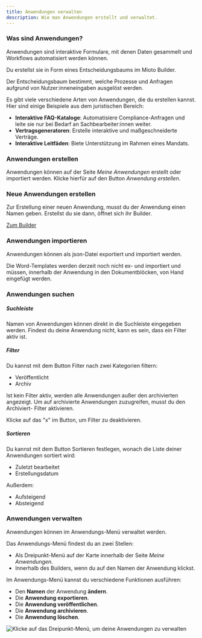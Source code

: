 ```yaml
---
title: Anwendungen verwalten
description: Wie man Anwendungen erstellt und verwaltet.
---
```


### Was sind Anwendungen?

Anwendungen sind interaktive Formulare, mit denen Daten gesammelt und Workflows automatisiert werden können.

Du erstellst sie in Form eines Entscheidungsbaums im Mioto Builder.

Der Entscheidungsbaum bestimmt, welche Prozesse und Anfragen aufgrund von Nutzer\:inneneingaben ausgelöst werden.

Es gibt viele verschiedene Arten von Anwendungen, die du erstellen kannst. Hier sind einige Beispiele aus dem juristischen Bereich:

* **Interaktive FAQ-Kataloge**: Automatisiere Compliance-Anfragen und leite sie nur bei Bedarf an Sachbearbeiter\:innen weiter.
* **Vertragsgeneratoren**: Erstelle interaktive und maßgeschneiderte Verträge.
* **Interaktive Leitfäden**: Biete Unterstützung im Rahmen eines Mandats.

### Anwendungen erstellen

Anwendungen können auf der Seite *Meine Anwendungen* erstellt oder importiert werden. Klicke hierfür auf den Button *Anwendung erstellen*.

### Neue Anwendungen erstellen

Zur Erstellung einer neuen Anwendung, musst du der Anwendung einen Namen geben. Erstellst du sie dann, öffnet sich ihr Builder.

[Zum Builder](https://miotodocs.netlify.app/docs/builder "Der Builder")

### Anwendungen importieren

Anwendungen können als json-Datei exportiert und importiert werden.

Die Word-Templates werden derzeit noch nicht ex- und importiert und müssen, innerhalb der Anwendung in den Dokumentblöcken, von Hand eingefügt werden.

### Anwendungen suchen

##### **Suchleiste**

Namen von Anwendungen können direkt in die Suchleiste eingegeben werden. Findest du deine Anwendung nicht, kann es sein, dass ein Filter aktiv ist.

##### **Filter**

Du kannst mit dem Button Filter nach zwei Kategorien filtern:

* Veröffentlicht
* Archiv

Ist kein Filter aktiv, werden alle Anwendungen außer den archivierten angezeigt. Um auf archivierte Anwendungen zuzugreifen, musst du den Archiviert- Filter aktivieren.

Klicke auf das "x" im Button, um Filter zu deaktivieren.

##### **Sortieren**

Du kannst mit dem Button Sortieren festlegen, wonach die Liste deiner Anwendungen sortiert wird:

* Zuletzt bearbeitet
* Erstellungsdatum

Außerdem:

* Aufsteigend
* Absteigend

### Anwendungen verwalten

Anwendungen können im Anwendungs-Menü verwaltet werden.

Das Anwendungs-Menü findest du an zwei Stellen:

* Als Dreipunkt-Menü auf der Karte innerhalb der Seite *Meine Anwendungen*.
* Innerhalb des Builders, wenn du auf den Namen der Anwendung klickst.

Im Anwendungs-Menü kannst du verschiedene Funktionen ausführen:

* Den **Namen** der Anwendung **ändern**.
* Die **Anwendung exportieren**.
* Die **Anwendung veröffentlichen**.
* Die **Anwendung archivieren**.
* Die **Anwendung löschen**.

![Klicke auf das Dreipunkt-Menü, um deine Anwendungen zu verwalten](/img/Anwendungen.png "Klicke auf das Dreipunkt-Menü, um deine Anwendungen zu verwalten")
